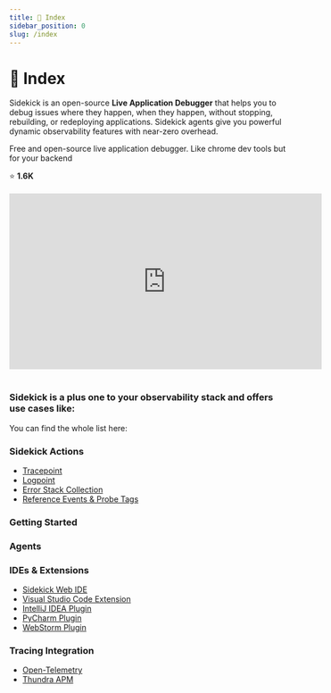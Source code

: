 ```yaml
---
title: 🏫 Index
sidebar_position: 0
slug: /index
---
```



# 🏫 Index

Sidekick is an open-source **Live Application Debugger** that helps you to debug issues where they happen, when they happen, without stopping, rebuilding, or redeploying applications. Sidekick agents give you powerful dynamic observability features with near-zero overhead.


<div className="w-full cols-1">
<Card title="Github - runsidekick/sidekick" target="https://github.com/runsidekick/sidekick" isNewWindow={true}>
  <p class="italic"> Free and open-source live application debugger. Like chrome dev tools but for your backend </p>
  ⭐️ <strong>1.6K</strong>

</Card>
</div>

<br/>

<iframe width="560" height="315" src="https://www.youtube.com/embed/c5eaocEGzOQ" title="YouTube video player" frameborder="0" allow="accelerometer; autoplay; clipboard-write; encrypted-media; gyroscope; picture-in-picture; web-share" allowfullscreen></iframe> 

<br/>

<div className="w-full cols-1">
<Card title="Why Sidekick?" target="master" isNewWindow={false}>
</Card>
</div>

<br/>

<div className="open-source-section">
  <h3>Sidekick is a plus one to your observability stack and offers use cases like:</h3>
  <div className="w-full cols-3">
    <Card title="Production Debugging" target="use-cases/production-debugging"></Card>
    <Card title="Remote Debugging Kubernetes Cluster, Pods, and Containers" target="use-cases/remote-debugging-kubernetes-cluster-pods-and-containers"></Card>
    <Card title="Cut Monitoring Costs with Dynamic Logging" target="use-cases/cut-monitoring-costs-with-dynamic-logging"></Card>
  </div>
</div>

You can find the whole list here:


<div className="w-full cols-1">
<Card title="Use Cases" target="use-cases" isNewWindow={false}>
</Card>
</div>

### Sidekick Actions

- [Tracepoint](sidekick-actions/tracepoint.md)
- [Logpoint](sidekick-actions/logpoint.md)
- [Error Stack Collection](sidekick-actions/error-stack-collection.md)
- [Reference Events & Probe Tags](sidekick-actions/reference-events-and-probe-tags.md)

### Getting Started

<div className="w-full cols-1">
<Card title="Getting Started with Sidekick" target="quick-start-to-thundra-sidekick" isNewWindow={false}>
</Card>
</div>

### Agents

<div className="open-source-section">
  <div className="w-full cols-3">
    <Card title="Node.js" target="agents/node.js/"></Card>
    <Card title="Java" target="agents/java/"></Card>
    <Card title="Python" target="agents/python/"></Card>
  </div>
</div>

### IDEs & Extensions

- [Sidekick Web IDE](plugins/sidekick-web-ide/README.md)
- [Visual Studio Code Extension](plugins/visual-studio-code-extension-python-and-node.js/README.md)
- [IntelliJ IDEA Plugin](plugins/intellij-idea-plugin/README.md)
- [PyCharm Plugin](plugins/pycharm-plugin-python.md)
- [WebStorm Plugin](plugins/webstorm-plugin-node.js.md)

### Tracing Integration

- [Open-Telemetry](integrations/open-telemetry-tracing-integration.md)
- [Thundra APM ](integrations/thundra-apm-tracing-integration.md)
